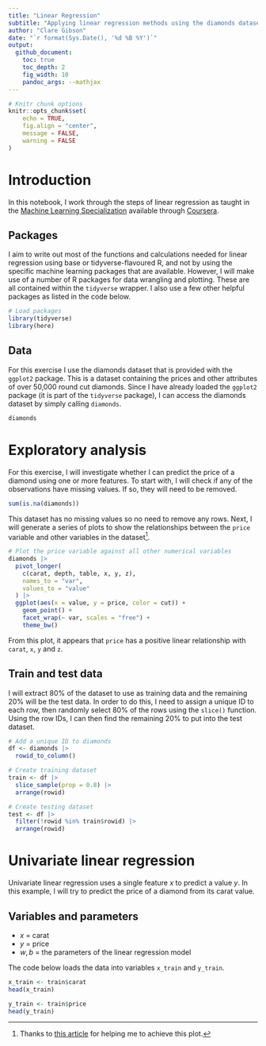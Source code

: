 ```yaml
---
title: "Linear Regression"
subtitle: "Applying linear regression methods using the diamonds dataset"
author: "Clare Gibson"
date: "`r format(Sys.Date(), '%d %B %Y')`"
output:
  github_document:
    toc: true
    toc_depth: 2
    fig_width: 10
    pandoc_args: --mathjax
---
```


```r
# Knitr chunk options
knitr::opts_chunk$set(
	echo = TRUE,
	fig.align = "center",
	message = FALSE,
	warning = FALSE
)
```

# Introduction
In this notebook, I work through the steps of linear regression as taught in the [Machine Learning Specialization](https://www.coursera.org/specializations/machine-learning-introduction) available through [Coursera](https://coursera.org).

## Packages
I aim to write out most of the functions and calculations needed for linear regression using base or tidyverse-flavoured R, and not by using the specific machine learning packages that are available. However, I will make use of a number of R packages for data wrangling and plotting. These are all contained within the `tidyverse` wrapper. I also use a few other helpful packages as listed in the code below.

```r
# Load packages
library(tidyverse)
library(here)
```

## Data
For this exercise I use the diamonds dataset that is provided with the `ggplot2` package. This is a dataset containing the prices and other attributes of over 50,000 round cut diamonds. Since I have already loaded the `ggplot2` package (it is part of the `tidyverse` package), I can access the diamonds dataset by simply calling `diamonds`.

```r
diamonds
```

# Exploratory analysis
For this exercise, I will investigate whether I can predict the price of a diamond using one or more features. To start with, I will check if any of the observations have missing values. If so, they will need to be removed.

```r
sum(is.na(diamonds))
```

This dataset has no missing values so no need to remove any rows. Next, I will generate a series of plots to show the relationships between the `price` variable and other variables in the dataset[^1].

[^1]: Thanks to [this article](https://drsimonj.svbtle.com/plot-some-variables-against-many-others) for helping me to achieve this plot.

```r
# Plot the price variable against all other numerical variables
diamonds |> 
  pivot_longer(
    c(carat, depth, table, x, y, z),
    names_to = "var",
    values_to = "value"
  ) |> 
  ggplot(aes(x = value, y = price, color = cut)) +
    geom_point() +
    facet_wrap(~ var, scales = "free") +
    theme_bw()
```

From this plot, it appears that `price` has a positive linear relationship with `carat`, `x`, `y` and `z`.

## Train and test data

I will extract 80% of the dataset to use as training data and the remaining 20% will be the test data. In order to do this, I need to assign a unique ID to each row, then randomly select 80% of the rows using the `slice()` function. Using the row IDs, I can then find the remaining 20% to put into the test dataset.

```r
# Add a unique ID to diamonds
df <- diamonds |> 
  rowid_to_column()

# Create training dataset
train <- df |> 
  slice_sample(prop = 0.8) |> 
  arrange(rowid)

# Create testing dataset
test <- df |> 
  filter(!rowid %in% train$rowid) |> 
  arrange(rowid)
```

# Univariate linear regression

Univariate linear regression uses a single feature $x$ to predict a value $y$. In this example, I will try to predict the price of a diamond from its carat value.

## Variables and parameters

- $x$ = carat
- $y$ = price
- $w,b$ = the parameters of the linear regression model

The code below loads the data into variables `x_train` and `y_train`.

```r
x_train <- train$carat
head(x_train)

y_train <- train$price
head(y_train)
```

